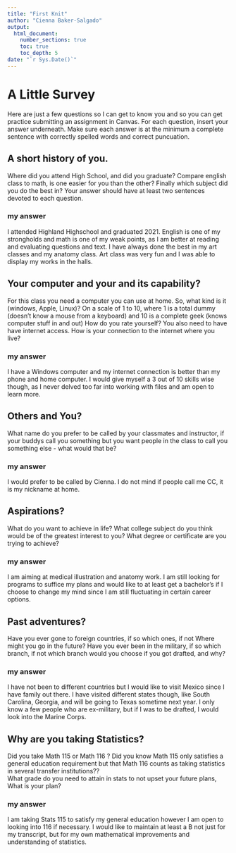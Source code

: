 ```yaml
---
title: "First Knit"
author: "Cienna Baker-Salgado"
output: 
  html_document:
    number_sections: true
    toc: true
    toc_depth: 5
date: "`r Sys.Date()`"   
---
```


# A Little Survey

Here are just a few questions so I can get to know you and so you can get practice submitting an assignment in Canvas.  For each question, insert your answer underneath. Make sure each answer is at the minimum a complete sentence with correctly spelled words and correct puncuation. 

## A short history of you.  
Where did you attend High School, and did you graduate? Compare english class to math, is one easier for you than the other? Finally which subject did you do the best in? Your answer should have at least two sentences devoted to each question.  
  
### my answer     
  
I attended Highland Highschool and graduated 2021. English is one of my strongholds and math is one of my weak points, as I am better at reading and evaluating questions and text. I have always done the best in my art classes and my anatomy class. Art class was very fun and I was able to display my works in the halls. 
     


## Your computer and your and its capability?  
 For this class  you need a computer you can use at home.  So, what kind is it (windows, Apple, Linux)?  On a scale of 1 to 10, where 1 is a total dummy (doesn't know a mouse from a keyboard) and 10 is a complete geek (knows computer stuff in and out) How do you rate yourself?  You also need to have have internet access. How is your connection to the internet where you live?

### my answer   
 
 I have a Windows computer and my internet connection is better than my phone and home computer. I would give myself a 3 out of 10 skills wise though, as I never delved too far into working with files and am open to learn more.  
   

## Others and You?   
What name do you prefer to be called by your classmates and instructor, if your buddys call you something but you want people in the class to call you something else - what would that be? 

### my answer     

I would prefer to be called by Cienna. I do not mind if people call me CC, it is my nickname at home.   
   
 




## Aspirations?   
What do you want to achieve in life?  What college subject do you think would be of the greatest interest to you? What degree or certificate are you trying to achieve?

### my answer     

I am aiming at medical illustration and anatomy work. I am still looking for programs to suffice my plans and would like to at least get a bachelor's if I choose to change my mind since I am still fluctuating in certain career options.   
   
 




## Past adventures?  
Have you ever gone to foreign countries, if so which ones, if not Where might you go in the future?  Have you ever been in the military, if so which branch, if not which branch would you choose if you got drafted, and why?

### my answer     
  
I have not been to different countries but I would like to visit Mexico since I have family out there. I have visited different states though, like South Carolina, Georgia, and will be going to Texas sometime next year. I only know a few people who are ex-military, but if I was to be drafted, I would look into the Marine Corps.     
  




## Why are you taking Statistics?  
Did you take Math 115 or Math 116 ?  Did you know Math 115 only satisfies a general education requirement but that Math 116 counts as taking statistics in several transfer institutions??  
What grade do you need to attain in stats to not upset your future plans, What is your plan?  
 

### my answer     
  
I am taking Stats 115 to satisfy my general education however I am open to looking into 116 if necessary. I would like to maintain at least a B not just for my transcript, but for my own mathematical improvements and understanding of statistics.